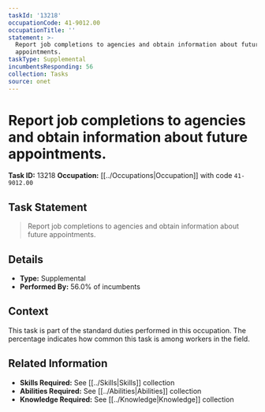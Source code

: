 ```yaml
---
taskId: '13218'
occupationCode: 41-9012.00
occupationTitle: ''
statement: >-
  Report job completions to agencies and obtain information about future
  appointments.
taskType: Supplemental
incumbentsResponding: 56
collection: Tasks
source: onet
---
```

# Report job completions to agencies and obtain information about future appointments.

**Task ID:** 13218
**Occupation:** [[../Occupations|Occupation]] with code `41-9012.00`

## Task Statement

> Report job completions to agencies and obtain information about future appointments.

## Details

- **Type:** Supplemental
- **Performed By:** 56.0% of incumbents

## Context

This task is part of the standard duties performed in this occupation. The percentage indicates how common this task is among workers in the field.

## Related Information

- **Skills Required:** See [[../Skills|Skills]] collection
- **Abilities Required:** See [[../Abilities|Abilities]] collection
- **Knowledge Required:** See [[../Knowledge|Knowledge]] collection
